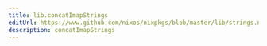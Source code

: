 ```yaml
---
title: lib.concatImapStrings
editUrl: https://www.github.com/nixos/nixpkgs/blob/master/lib/strings.nix#L71C23
description: concatImapStrings
---
```




<LinkCard
    title="Contribute Now!"
    description="API Documentation is done in our source code"
    href="https://www.github.com/nixos/nixpkgs/blob/master/lib/strings.nix#L71C23"
/>

